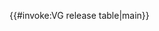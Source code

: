 <includeonly>{{#invoke:VG release table|main}}</includeonly><noinclude>
{{Documentation}}
</noinclude>